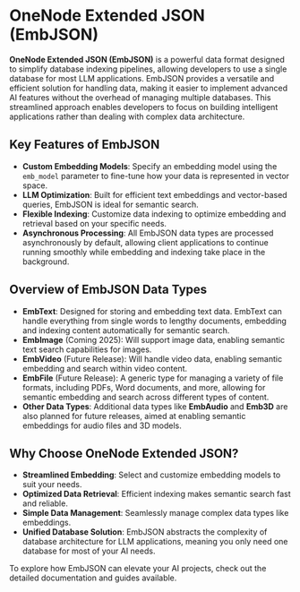 # OneNode Extended JSON (EmbJSON)

**OneNode Extended JSON (EmbJSON)** is a powerful data format designed to simplify database indexing pipelines, allowing developers to use a single database for most LLM applications. EmbJSON provides a versatile and efficient solution for handling data, making it easier to implement advanced AI features without the overhead of managing multiple databases. This streamlined approach enables developers to focus on building intelligent applications rather than dealing with complex data architecture.

## Key Features of EmbJSON

- **Custom Embedding Models**: Specify an embedding model using the `emb_model` parameter to fine-tune how your data is represented in vector space.
- **LLM Optimization**: Built for efficient text embeddings and vector-based queries, EmbJSON is ideal for semantic search.
- **Flexible Indexing**: Customize data indexing to optimize embedding and retrieval based on your specific needs.
- **Asynchronous Processing**: All EmbJSON data types are processed asynchronously by default, allowing client applications to continue running smoothly while embedding and indexing take place in the background.

## Overview of EmbJSON Data Types

- **EmbText**: Designed for storing and embedding text data. EmbText can handle everything from single words to lengthy documents, embedding and indexing content automatically for semantic search.
- **EmbImage** (Coming 2025): Will support image data, enabling semantic text search capabilities for images.
- **EmbVideo** (Future Release): Will handle video data, enabling semantic embedding and search within video content.
- **EmbFile** (Future Release): A generic type for managing a variety of file formats, including PDFs, Word documents, and more, allowing for semantic embedding and search across different types of content.
- **Other Data Types**: Additional data types like **EmbAudio** and **Emb3D** are also planned for future releases, aimed at enabling semantic embeddings for audio files and 3D models.

## Why Choose OneNode Extended JSON?

- **Streamlined Embedding**: Select and customize embedding models to suit your needs.
- **Optimized Data Retrieval**: Efficient indexing makes semantic search fast and reliable.
- **Simple Data Management**: Seamlessly manage complex data types like embeddings.
- **Unified Database Solution**: EmbJSON abstracts the complexity of database architecture for LLM applications, meaning you only need one database for most of your AI needs.

To explore how EmbJSON can elevate your AI projects, check out the detailed documentation and guides available.